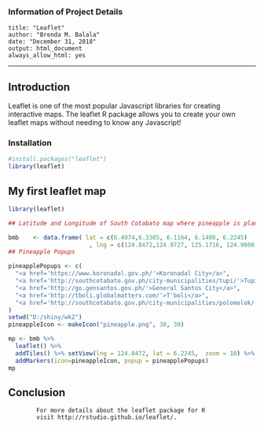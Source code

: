 ### Information of Project Details
    title: "Leaflet"
    author: "Brenda M. Balala"
    date: "December 31, 2018"
    output: html_document
    always_allow_html: yes
---


## Introduction
  
  Leaflet is one of the most popular Javascript libraries for
creating interactive maps. The leaflet R package allows you
to create your own leaflet maps without needing to know any
Javascript!
  
### Installation
  
  ```{r, eval=TRUE}
#install.packages("leaflet")
library(leaflet)
```

## My first leaflet map

```{r, echo=TRUE}
library(leaflet)

## Latitude and Longitude of South Cotabato map where pineapple is planted

bmb    <- data.frame( lat = c(6.4974,6.3385, 6.1164, 6.1400, 6.2245)
                       , lng = c(124.8472,124.9727, 125.1716, 124.9060, 125.0608) )
## Pineapple Popups

pineapplePopups <- c(
  "<a href='https://www.koronadal.gov.ph/'>Koronadal City</a>",
  "<a href='http://southcotabato.gov.ph/city-municipalities/tupi/'>Tupi</a>",
  "<a href='http://go.gensantos.gov.ph/'>General Santos City</a>",
  "<a href='http://tboli.globalmatters.com/'>T'boli</a>",
  "<a href='http://southcotabato.gov.ph/city-municipalities/polomolok/'>Polomolok</a>"
)
setwd("D:/shiny/wk2")
pineappleIcon <- makeIcon("pineapple.png", 30, 30) 

mp <- bmb %>% 
  leaflet() %>%
  addTiles() %>% setView(lng = 124.8472, lat = 6.2245,  zoom = 10) %>% 
  addMarkers(icon=pineappleIcon, popup = pineapplePopups)
mp
```


## Conclusion
            
            For more details about the leaflet package for R 
            visit http://rstudio.github.io/leaflet/.